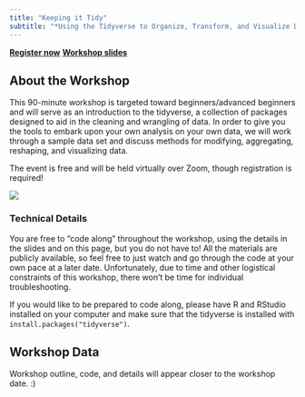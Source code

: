 ```yaml
---
title: "Keeping it Tidy"
subtitle: "*Using the Tidyverse to Organize, Transform, and Visualize Data*<br>Workshop hosted by Meghan Hall, through R-Ladies Paris<br>September 8, 2022 | 1pm EST / 7pm CEST"
---
```


<a href="https://www.meetup.com/rladies-paris/events/287856868/" class="btn btn-primary">**Register now**</a> <a href="https://meghan.rbind.io/talk/rladiesparis/" class="btn btn-primary">**Workshop slides**</a>

## About the Workshop

This 90-minute workshop is targeted toward beginners/advanced beginners and will serve as an introduction to the tidyverse, a collection of packages designed to aid in the cleaning and wrangling of data. In order to give you the tools to embark upon your own analysis on your own data, we will work through a sample data set and discuss methods for modifying, aggregating, reshaping, and visualizing data.

The event is free and will be held virtually over Zoom, though registration is required!

![](images/image.png)

### Technical Details

You are free to "code along" throughout the workshop, using the details in the slides and on this page, but you do not have to! All the materials are publicly available, so feel free to just watch and go through the code at your own pace at a later date. Unfortunately, due to time and other logistical constraints of this workshop, there won't be time for individual troubleshooting.

If you would like to be prepared to code along, please have R and RStudio installed on your computer and make sure that the tidyverse is installed with `install.packages("tidyverse")`.

## Workshop Data

Workshop outline, code, and details will appear closer to the workshop date. :)
